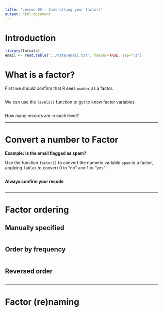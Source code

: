 ```yaml
---
title: "Lesson 05 - Controlling your factors"
output: html_document
---
```


# Introduction

```r
library(forcats)
email <- read.table("../data/email.txt", header=TRUE, sep="\t")
```



# What is a factor?

First we should confirm that R sees `number` as a factor. 
```r

```

We can use the `levels()` function to get to know factor variables. 

```r

```

How many records are in each level?

----

# Convert a number to Factor

**Example: Is the email flagged as spam?**

Use the function `factor()` to convert the numeric variable `spam` to a factor, applying `lables` to convert 0 to "no" and 1 to "yes". 

```r

```

**Always confirm your recode** 

```r

```

----

# Factor ordering


## Manually specified 

```r

```


## Order by frequency

```r

```

## Reversed order

```r

```

-----

# Factor (re)naming


```r

```

